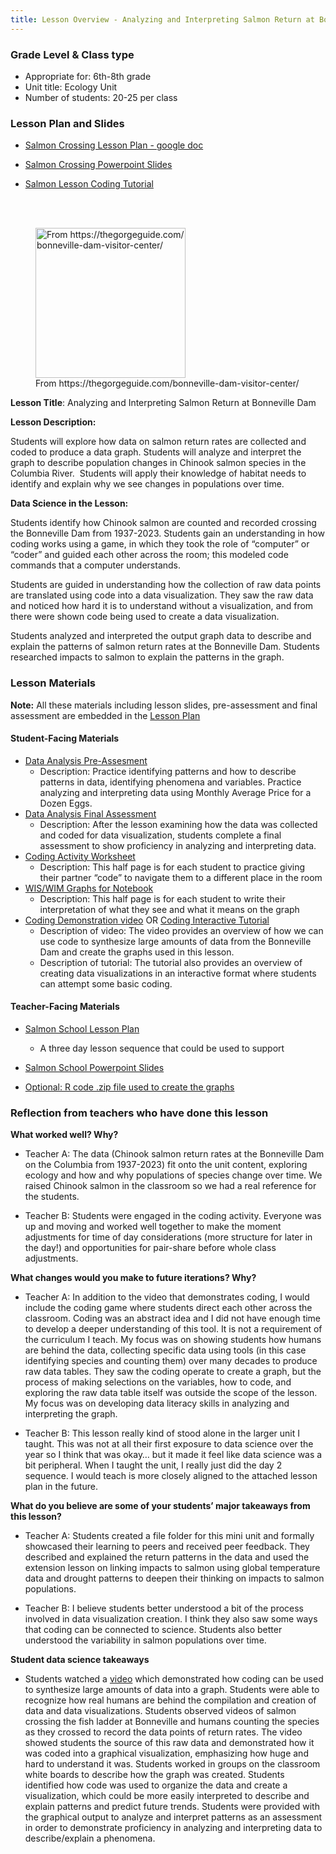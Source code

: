 ```yaml
---
title: Lesson Overview - Analyzing and Interpreting Salmon Return at Bonneville Dam
---
```


::: column-margin
### Grade Level & Class type

-   Appropriate for: 6th-8th grade
-   Unit title: Ecology Unit
-   Number of students: 20-25 per class

### Lesson Plan and Slides

-   [Salmon Crossing Lesson Plan - google doc](https://docs.google.com/document/d/1v1EpGV_OeItRtsk9EicylVI8n5pL5b2i5kLqU8XxJKQ/edit)

-   [Salmon Crossing Powerpoint Slides](https://docs.google.com/presentation/d/1Y7wV1RD7vIZekLII6g6N3B1gyEcbyqoUPD5KLykXRNM/edit#slide=id.g2ed2407c0e1_0_0){target="_blank"}

-   [Salmon Lesson Coding Tutorial](https://lewis-and-clark-data-science.github.io/6-12-Data-Science-Resources/tutorials/salmon_tutorial.html)

<br>
<br>

![From https://thegorgeguide.com/bonneville-dam-visitor-center/](https://lewis-and-clark-data-science.github.io/6-12-Data-Science-Resources/files/figures/dam_image.jpg){fig-align="left" fig-alt="Bonneville Dam arial view" height="2.5in"}
:::

**Lesson Title**: Analyzing and Interpreting Salmon Return at Bonneville Dam

**Lesson Description:**

Students will explore how data on salmon return rates are collected and coded to produce a data graph. Students will analyze and interpret the graph to describe population changes in Chinook salmon species in the Columbia River.  Students will apply their knowledge of habitat needs to identify and explain why we see changes in populations over time. 

**Data Science in the Lesson:**

Students identify how Chinook salmon are counted and recorded crossing the Bonneville Dam from 1937-2023. Students gain an understanding in how coding works using a game, in which they took the role of "computer" or "coder" and guided each other across the room; this modeled code commands that a computer understands.

Students are guided in understanding how the collection of raw data points are translated using code into a data visualization. They saw the raw data and noticed how hard it is to understand without a visualization, and from there were shown code being used to create a data visualization.

Students analyzed and interpreted the output graph data to describe and explain the patterns of salmon return rates at the Bonneville Dam. Students researched impacts to salmon to explain the patterns in the graph.

### Lesson Materials

**Note:** All these materials including lesson slides, pre-assessment and final assessment are embedded in the [Lesson Plan](https://docs.google.com/document/d/1v1EpGV_OeItRtsk9EicylVI8n5pL5b2i5kLqU8XxJKQ/edit){target="_blank"}

#### **Student-Facing Materials**

-   [Data Analysis Pre-Assesment](https://docs.google.com/document/d/1L8ErRd4Fq2YnI6el4H8kyP4Jy4T1HK5SbtUlejvXDfE/edit?usp=sharing){target="_blank"}
    -   Description: Practice identifying patterns and how to describe patterns in data, identifying phenomena and variables. Practice analyzing and interpreting data using Monthly Average Price for a Dozen Eggs.

-   [Data Analysis Final Assessment](https://docs.google.com/document/d/1gSmukQIFNwuMucHjg8HNc9bRM1adVvKqDWZphJu1xAM/edit){target="_blank"}
    -   Description: After the lesson examining how the data was collected and coded for data visualization, students complete a final assessment to show proficiency in analyzing and interpreting data.

-   [Coding Activity Worksheet](https://docs.google.com/document/d/1KGzwHzc2LCTbUm1vFHBk8IoVLK9XhPlOgybvhabctI4/edit){target="_blank"}
    -   Description: This half page is for each student to practice giving their partner “code” to navigate them to a different place in the room

-   [WIS/WIM Graphs for Notebook](https://docs.google.com/document/d/1uIlFOfdUn2YK9Ntbdcj8e6EDegEH2YD9SLZuP7e5_m8/template/preview){target="_blank"}
    -   Description: This half page is for each student to write their interpretation of what they see and what it means on the graph
    
-   [Coding Demonstration video](https://drive.google.com/file/d/1XxaYQI9goj-USI-ZLHoaRkEsvAo_FBaN/view?usp=share_link) OR [Coding Interactive Tutorial](https://lewis-and-clark-data-science.github.io/6-12-Data-Science-Resources/tutorials/salmon_tutorial.html)
    -   Description of video: The video provides an overview of how we can use code to synthesize large amounts of data from the Bonneville Dam and create the graphs used in this lesson. 
    -   Description of tutorial: The tutorial also provides an overview of creating data visualizations in an interactive format where students can attempt some basic coding. 

#### **Teacher-Facing Materials**

-   [Salmon School Lesson Plan](https://docs.google.com/document/d/1v1EpGV_OeItRtsk9EicylVI8n5pL5b2i5kLqU8XxJKQ/edit){target="_blank"}
    -   A three day lesson sequence that could be used to support 

-   [Salmon School Powerpoint Slides](https://docs.google.com/presentation/d/1Y7wV1RD7vIZekLII6g6N3B1gyEcbyqoUPD5KLykXRNM/edit#slide=id.g2ed2407c0e1_0_0){target="_blank"}

-   [Optional: R code .zip file used to create the graphs](https://lewis-and-clark-data-science.github.io/6-12-Data-Science-Resources/files/lesson_code_zips/SalmonLessonCode.zip)

### Reflection from teachers who have done this lesson

**What worked well? Why?**

-   Teacher A: The data (Chinook salmon return rates at the Bonneville Dam on the Columbia from 1937-2023) fit onto the unit content, exploring ecology and how and why populations of species change over time. We raised Chinook salmon in the classroom so we had a real reference for the students.

-   Teacher B: Students were engaged in the coding activity. Everyone was up and moving and worked well together to make the moment adjustments for time of day considerations (more structure for later in the day!) and opportunities for pair-share before whole class adjustments. 

**What changes would you make to future iterations? Why?**

-   Teacher A: In addition to the video that demonstrates coding, I would include the coding game where students direct each other across the classroom. Coding was an abstract idea and I did not have enough time to develop a deeper understanding of this tool. It is not a requirement of the curriculum I teach. My focus was on showing students how humans are behind the data, collecting specific data using tools (in this case identifying species and counting them) over many decades to produce raw data tables. They saw the coding operate to create a graph, but the process of making selections on the variables, how to code, and exploring the raw data table itself was outside the scope of the lesson. My focus was on developing data literacy skills in analyzing and interpreting the graph.

-   Teacher B: This lesson really kind of stood alone in the larger unit I taught. This was not at all their first exposure to data science over the year so I think that was okay… but it made it feel like data science was a bit peripheral. When I taught the unit, I really just did the day 2 sequence. I would teach is more closely aligned to the attached lesson plan in the future.


**What do you believe are some of your students' major takeaways from this lesson?**

-   Teacher A: Students created a file folder for this mini unit and formally showcased their learning to peers and received peer feedback. They described and explained the return patterns in the data and used the extension lesson on linking impacts to salmon using global temperature data and drought patterns to deepen their thinking on impacts to salmon populations.

-   Teacher B: I believe students better understood a bit of the process involved in data visualization creation. I think they also saw some ways that coding can be connected to science. Students also better understood the variability in salmon populations over time.


**Student data science takeaways**

-   Students watched a [video](https://drive.google.com/file/d/1XxaYQI9goj-USI-ZLHoaRkEsvAo_FBaN/view?usp=share_link){target="_blank"} which demonstrated how coding can be used to synthesize large amounts of data into a graph. Students were able to recognize how real humans are behind the compilation and creation of data and data visualizations. Students observed videos of salmon crossing the fish ladder at Bonneville and humans counting the species as they crossed to record the data points of return rates. The video showed students the source of this raw data and demonstrated how it was coded into a graphical visualization, emphasizing how huge and hard to understand it was. Students worked in groups on the classroom white boards to describe how the graph was created. Students identified how code was used to organize the data and create a visualization, which could be more easily interpreted to describe and explain patterns and predict future trends. Students were provided with the graphical output to analyze and interpret patterns as an assessment in order to demonstrate proficiency in analyzing and interpreting data to describe/explain a phenomena.
